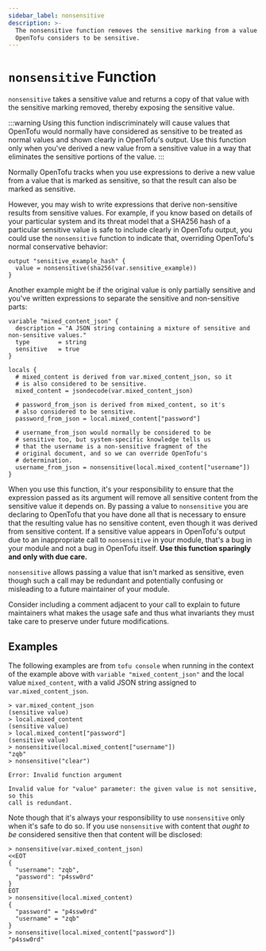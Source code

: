 ```yaml
---
sidebar_label: nonsensitive
description: >-
  The nonsensitive function removes the sensitive marking from a value that
  OpenTofu considers to be sensitive.
---
```


# `nonsensitive` Function

`nonsensitive` takes a sensitive value and returns a copy of that value with
the sensitive marking removed, thereby exposing the sensitive value.

:::warning
Using this function indiscriminately will cause values that
OpenTofu would normally have considered as sensitive to be treated as normal
values and shown clearly in OpenTofu's output. Use this function only when
you've derived a new value from a sensitive value in a way that eliminates the
sensitive portions of the value.
:::

Normally OpenTofu tracks when you use expressions to derive a new value from
a value that is marked as sensitive, so that the result can also be marked
as sensitive.

However, you may wish to write expressions that derive non-sensitive results
from sensitive values. For example, if you know based on details of your
particular system and its threat model that a SHA256 hash of a particular
sensitive value is safe to include clearly in OpenTofu output, you could use
the `nonsensitive` function to indicate that, overriding OpenTofu's normal
conservative behavior:

```hcl
output "sensitive_example_hash" {
  value = nonsensitive(sha256(var.sensitive_example))
}
```

Another example might be if the original value is only partially sensitive and
you've written expressions to separate the sensitive and non-sensitive parts:

```hcl
variable "mixed_content_json" {
  description = "A JSON string containing a mixture of sensitive and non-sensitive values."
  type        = string
  sensitive   = true
}

locals {
  # mixed_content is derived from var.mixed_content_json, so it
  # is also considered to be sensitive.
  mixed_content = jsondecode(var.mixed_content_json)

  # password_from_json is derived from mixed_content, so it's
  # also considered to be sensitive.
  password_from_json = local.mixed_content["password"]

  # username_from_json would normally be considered to be
  # sensitive too, but system-specific knowledge tells us
  # that the username is a non-sensitive fragment of the
  # original document, and so we can override OpenTofu's
  # determination.
  username_from_json = nonsensitive(local.mixed_content["username"])
}
```

When you use this function, it's your responsibility to ensure that the
expression passed as its argument will remove all sensitive content from
the sensitive value it depends on. By passing a value to `nonsensitive` you are
declaring to OpenTofu that you have done all that is necessary to ensure that
the resulting value has no sensitive content, even though it was derived
from sensitive content. If a sensitive value appears in OpenTofu's output
due to an inappropriate call to `nonsensitive` in your module, that's a bug in
your module and not a bug in OpenTofu itself.
**Use this function sparingly and only with due care.**

`nonsensitive` allows passing a value that isn't marked as sensitive,
even though such a call may be redundant and potentially confusing
or misleading to a future maintainer of your module.

Consider including a comment adjacent to your call to explain to future
maintainers what makes the usage safe and thus what invariants they must take
care to preserve under future modifications.

## Examples

The following examples are from `tofu console` when running in the
context of the example above with `variable "mixed_content_json"` and
the local value `mixed_content`, with a valid JSON string assigned to
`var.mixed_content_json`.

```
> var.mixed_content_json
(sensitive value)
> local.mixed_content
(sensitive value)
> local.mixed_content["password"]
(sensitive value)
> nonsensitive(local.mixed_content["username"])
"zqb"
> nonsensitive("clear")

Error: Invalid function argument

Invalid value for "value" parameter: the given value is not sensitive, so this
call is redundant.
```

Note though that it's always your responsibility to use `nonsensitive` only
when it's safe to do so. If you use `nonsensitive` with content that
_ought to be_ considered sensitive then that content will be disclosed:

```
> nonsensitive(var.mixed_content_json)
<<EOT
{
  "username": "zqb",
  "password": "p4ssw0rd"
}
EOT
> nonsensitive(local.mixed_content)
{
  "password" = "p4ssw0rd"
  "username" = "zqb"
}
> nonsensitive(local.mixed_content["password"])
"p4ssw0rd"
```

